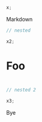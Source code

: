 
<CodeWave>

```js
x;
```

<div>

Markdown

```js
// nested
```

</div>

```js
x2;
```

<h1>Foo</h1>

<x>
  <h1>
    <span />
  </h1>
</x>

<foo>

```js
// nested 2
```

  </foo>

```js
x3;
```

Bye

</CodeWave>

